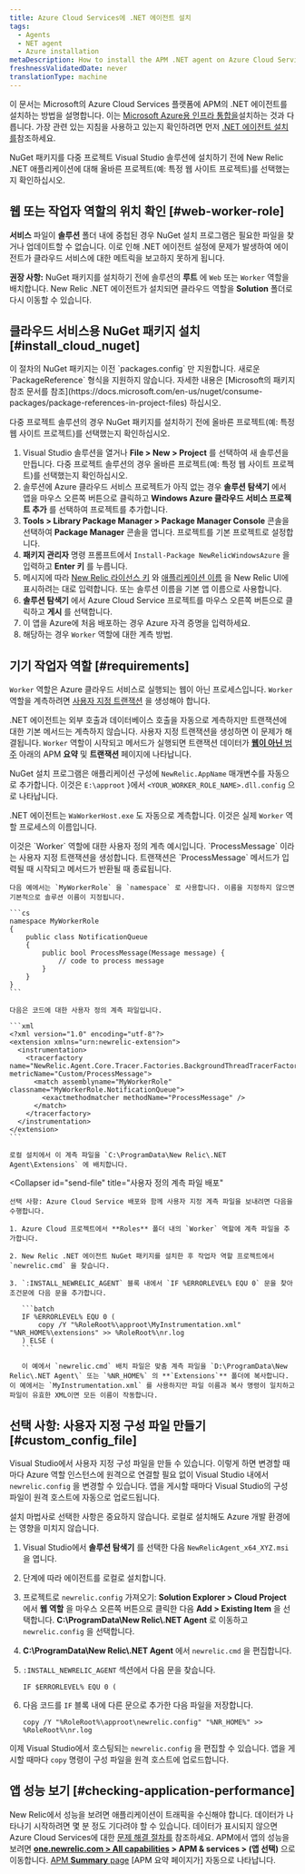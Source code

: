 ```yaml
---
title: Azure Cloud Services에 .NET 에이전트 설치
tags:
  - Agents
  - NET agent
  - Azure installation
metaDescription: How to install the APM .NET agent on Azure Cloud Services.
freshnessValidatedDate: never
translationType: machine
---
```


이 문서는 Microsoft의 Azure Cloud Services 플랫폼에 APM의 .NET 에이전트를 설치하는 방법을 설명합니다. 이는 [Microsoft Azure용 인프라 통합을](/docs/integrations/microsoft-azure-integrations/getting-started/introduction-azure-monitoring-integrations)설치하는 것과 다릅니다. 가장 관련 있는 지침을 사용하고 있는지 확인하려면 먼저 [.NET 에이전트 설치를](/docs/agents/net-agent/installation/install/dotnet-agent)참조하세요.

<Callout variant="important">
  NuGet 패키지를 다중 프로젝트 Visual Studio 솔루션에 설치하기 전에 New Relic .NET 애플리케이션에 대해 올바른 프로젝트(예: 특정 웹 사이트 프로젝트)를 선택했는지 확인하십시오.
</Callout>

## 웹 또는 작업자 역할의 위치 확인 [#web-worker-role]

**서비스** 파일이 **솔루션** 폴더 내에 중첩된 경우 NuGet 설치 프로그램은 필요한 파일을 찾거나 업데이트할 수 없습니다. 이로 인해 .NET 에이전트 설정에 문제가 발생하여 에이전트가 클라우드 서비스에 대한 메트릭을 보고하지 못하게 됩니다.

**권장 사항:** NuGet 패키지를 설치하기 전에 솔루션의 **루트** 에 `Web` 또는 `Worker` 역할을 배치합니다. New Relic .NET 에이전트가 설치되면 클라우드 역할을 **Solution** 폴더로 다시 이동할 수 있습니다.

## 클라우드 서비스용 NuGet 패키지 설치 [#install_cloud_nuget]

<Callout variant="important">
  이 절차의 NuGet 패키지는 이전 `packages.config` 만 지원합니다. 새로운 `PackageReference` 형식을 지원하지 않습니다. 자세한 내용은 [Microsoft의 패키지 참조 문서를 참조](https://docs.microsoft.com/en-us/nuget/consume-packages/package-references-in-project-files) 하십시오.
</Callout>

다중 프로젝트 솔루션의 경우 NuGet 패키지를 설치하기 전에 올바른 프로젝트(예: 특정 웹 사이트 프로젝트)를 선택했는지 확인하십시오.

1. Visual Studio 솔루션을 열거나 **File > New > Project** 를 선택하여 새 솔루션을 만듭니다. 다중 프로젝트 솔루션의 경우 올바른 프로젝트(예: 특정 웹 사이트 프로젝트)를 선택했는지 확인하십시오.
2. 솔루션에 Azure 클라우드 서비스 프로젝트가 아직 없는 경우 **솔루션 탐색기** 에서 앱을 마우스 오른쪽 버튼으로 클릭하고 **Windows Azure 클라우드 서비스 프로젝트 추가** 를 선택하여 프로젝트를 추가합니다.
3. **Tools > Library Package Manager > Package Manager Console** 콘솔을 선택하여 **Package Manager** 콘솔을 엽니다. 프로젝트를 기본 프로젝트로 설정합니다.
4. **패키지 관리자** 명령 프롬프트에서 `Install-Package NewRelicWindowsAzure` 을 입력하고 **Enter 키** 를 누릅니다.
5. 메시지에 따라 [New Relic 라이선스 키](/docs/apis/intro-apis/new-relic-api-keys/#ingest-license-key) 와 [애플리케이션 이름](/docs/agents/net-agent/installation-configuration/name-your-net-application) 을 New Relic UI에 표시하려는 대로 입력합니다. 또는 솔루션 이름을 기본 앱 이름으로 사용합니다.
6. **솔루션 탐색기** 에서 Azure Cloud Service 프로젝트를 마우스 오른쪽 버튼으로 클릭하고 **게시** 를 선택합니다.
7. 이 앱을 Azure에 처음 배포하는 경우 Azure 자격 증명을 입력하세요.
8. 해당하는 경우 `Worker` 역할에 대한 계측 방법.

## 기기 작업자 역할 [#requirements]

`Worker` 역할은 Azure 클라우드 서비스로 실행되는 웹이 아닌 프로세스입니다. `Worker` 역할을 계측하려면 [사용자 지정 트랜잭션](/docs/agents/net-agent/instrumentation/net-custom-transactions) 을 생성해야 합니다.

.NET 에이전트는 외부 호출과 데이터베이스 호출을 자동으로 계측하지만 트랜잭션에 대한 기본 메서드는 계측하지 않습니다. 사용자 지정 트랜잭션을 생성하면 이 문제가 해결됩니다. `Worker` 역할이 시작되고 메서드가 실행되면 트랜잭션 데이터가 [**웹이 아닌** 범주](/docs/apm/transactions/intro-transactions/monitor-background-processes-other-non-web-transactions) 아래의 APM **요약** 및 **트랜잭션** 페이지에 나타납니다.

NuGet 설치 프로그램은 애플리케이션 구성에 `NewRelic.AppName` 매개변수를 자동으로 추가합니다. 이것은 `E:\approot` }에서 `<YOUR_WORKER_ROLE_NAME>.dll.config` 으로 나타납니다.

.NET 에이전트는 `WaWorkerHost.exe` 도 자동으로 계측합니다. 이것은 실제 `Worker` 역할 프로세스의 이름입니다.

<CollapserGroup>
  <Collapser
    id="custom-transactions"
    title="작업자 역할에 대한 사용자 정의 계측 예"
  >
    이것은 `Worker` 역할에 대한 사용자 정의 계측 예시입니다. `ProcessMessage` 이라는 사용자 지정 트랜잭션을 생성합니다. 트랜잭션은 `ProcessMessage` 메서드가 입력될 때 시작되고 메서드가 반환될 때 종료됩니다.

    다음 예에서는 `MyWorkerRole` 을 `namespace` 로 사용합니다. 이름을 지정하지 않으면 기본적으로 솔루션 이름이 지정됩니다.

    ```cs
    namespace MyWorkerRole
    {
        public class NotificationQueue
        {
            public bool ProcessMessage(Message message) {
                // code to process message
            }
        }
    }
    ```

    다음은 코드에 대한 사용자 정의 계측 파일입니다.

    ```xml
    <?xml version="1.0" encoding="utf-8"?>
    <extension xmlns="urn:newrelic-extension">
      <instrumentation>
        <tracerfactory name="NewRelic.Agent.Core.Tracer.Factories.BackgroundThreadTracerFactory" metricName="Custom/ProcessMessage">
          <match assemblyname="MyWorkerRole" classname="MyWorkerRole.NotificationQueue">
            <exactmethodmatcher methodName="ProcessMessage" />
          </match>
        </tracerfactory>
      </instrumentation>
    </extension>
    ```

    로컬 설치에서 이 계측 파일을 `C:\ProgramData\New Relic\.NET Agent\Extensions` 에 배치합니다.
  </Collapser>

  <Collapser
    id="send-file"
    title="사용자 정의 계측 파일 배포"
  >
    선택 사항: Azure Cloud Service 배포와 함께 사용자 지정 계측 파일을 보내려면 다음을 수행합니다.

    1. Azure Cloud 프로젝트에서 **Roles** 폴더 내의 `Worker` 역할에 계측 파일을 추가합니다.

    2. New Relic .NET 에이전트 NuGet 패키지를 설치한 후 작업자 역할 프로젝트에서 `newrelic.cmd` 을 찾습니다.

    3. `:INSTALL_NEWRELIC_AGENT` 블록 내에서 `IF %ERRORLEVEL% EQU 0` 문을 찾아 조건문에 다음 문을 추가합니다.

       ```batch
       IF %ERRORLEVEL% EQU 0 (
           copy /Y "%RoleRoot%\approot\MyInstrumentation.xml" "%NR_HOME%\extensions" >> %RoleRoot%\nr.log
       ) ELSE (
       ```

       이 예에서 `newrelic.cmd` 배치 파일은 맞춤 계측 파일을 `D:\ProgramData\New Relic\.NET Agent\` 또는 `%NR_HOME%` 의 **`Extensions`** 폴더에 복사합니다. 이 예에서는 `MyInstrumentation.xml` 를 사용하지만 파일 이름과 복사 명령이 일치하고 파일이 유효한 XML이면 모든 이름이 작동합니다.
  </Collapser>
</CollapserGroup>

## 선택 사항: 사용자 지정 구성 파일 만들기 [#custom_config_file]

Visual Studio에서 사용자 지정 구성 파일을 만들 수 있습니다. 이렇게 하면 변경할 때마다 Azure 역할 인스턴스에 원격으로 연결할 필요 없이 Visual Studio 내에서 `newrelic.config` 을 변경할 수 있습니다. 앱을 게시할 때마다 Visual Studio의 구성 파일이 원격 호스트에 자동으로 업로드됩니다.

설치 마법사로 선택한 사항은 중요하지 않습니다. 로컬로 설치해도 Azure 개발 환경에는 영향을 미치지 않습니다.

1. Visual Studio에서 **솔루션 탐색기** 를 선택한 다음 `NewRelicAgent_x64_XYZ.msi` 을 엽니다.

2. 단계에 따라 에이전트를 로컬로 설치합니다.

3. 프로젝트로 `newrelic.config` 가져오기: **Solution Explorer > Cloud Project** 에서 **웹 역할** 을 마우스 오른쪽 버튼으로 클릭한 다음 **Add > Existing Item** 을 선택합니다. **C:\\ProgramData\\New Relic\\.NET Agent** 로 이동하고 `newrelic.config` 을 선택합니다.

4. **C:\\ProgramData\\New Relic\\.NET Agent** 에서 `newrelic.cmd` 을 편집합니다.

5. `:INSTALL_NEWRELIC_AGENT` 섹션에서 다음 문을 찾습니다.

   ```batch
   IF $ERRORLEVEL% EQU 0 (
   ```

6. 다음 코드를 `IF` 블록 내에 다른 문으로 추가한 다음 파일을 저장합니다.

   ```batch
   copy /Y "%RoleRoot%\approot\newrelic.config" "%NR_HOME%" >> %RoleRoot%\nr.log
   ```

이제 Visual Studio에서 호스팅되는 `newrelic.config` 을 편집할 수 있습니다. 앱을 게시할 때마다 `copy` 명령이 구성 파일을 원격 호스트에 업로드합니다.

## 앱 성능 보기 [#checking-application-performance]

New Relic에서 성능을 보려면 애플리케이션이 트래픽을 수신해야 합니다. 데이터가 나타나기 시작하려면 몇 분 정도 기다려야 할 수 있습니다. 데이터가 표시되지 않으면 Azure Cloud Services에 대한 [문제 해결 절차를](/docs/agents/net-agent/azure-troubleshooting/azure-cloud-services-no-data-appears) 참조하세요. APM에서 앱의 성능을 보려면 **[one.newrelic.com > All capabilities](https://one.newrelic.com/all-capabilities) > APM & services > (앱 선택)** 으로 이동합니다. [APM **Summary** page](/docs/apm/applications-menu/monitoring/apm-overview-page) \[APM 요약 페이지가] 자동으로 나타납니다.

<InstallFeedback/>